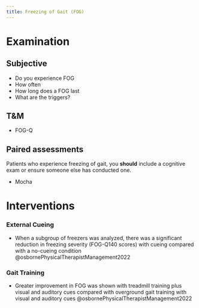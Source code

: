 ```yaml
---
title: Freezing of Gait (FOG)
---
```






# Examination

## Subjective

- Do you experience FOG
- How often
- How long does a FOG last
- What are the triggers?


## T&M

- FOG-Q

## Paired assessments
Patients who experience freezing of gait, you **should** include a cognitive exam or ensure someone else has conducted one.

- Mocha



# Interventions

:::{layout-ncol="2"}
### External Cueing

- When a subgroup of freezers was analyzed, there was a significant reduction in freezing severity (FOG-Q140 scores) with cueing compared with a no-cueing condition @osbornePhysicalTherapistManagement2022

### Gait Training

- Greater improvement in FOG was shown with treadmill training plus visual and auditory cues compared with overground gait training with visual and auditory cues @osbornePhysicalTherapistManagement2022




:::
